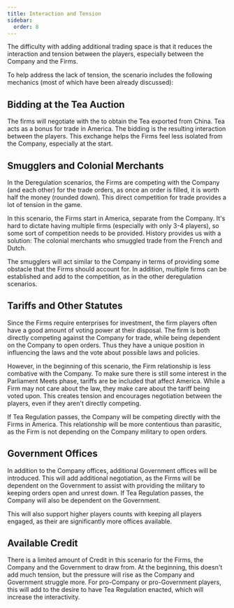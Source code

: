 ```yaml
---
title: Interaction and Tension
sidebar:
  order: 8
---
```



The difficulty with adding additional trading space is that it reduces the interaction and tension between the players, especially between the Company and the Firms.

To help address the lack of tension, the scenario includes the following mechanics (most of which have been already discussed):

## Bidding at the Tea Auction

The firms will negotiate with the <Role name="role.company.tea"/> to obtain the Tea exported from China. Tea acts as a bonus for trade in America. The bidding is the resulting interaction between the players. This exchange helps the Firms feel less isolated from the Company, especially at the start.

## Smugglers and Colonial Merchants

In the Deregulation scenarios, the Firms are competing with the Company (and each other) for the trade orders, as once an order is filled, it is worth half the money (rounded down). This direct competition for trade provides a lot of tension in the game.

In this scenario, the Firms start in America, separate from the Company. It's hard to dictate having multiple firms (especially with only 3-4 players), so some sort of competition needs to be provided. History provides us with a solution: The colonial merchants who smuggled trade from the French and Dutch.

The smugglers will act similar to the Company in terms of providing some obstacle that the Firms should account for. In addition, multiple firms can be established and add to the competition, as in the other deregulation scenarios.

## Tariffs and Other Statutes

Since the Firms require enterprises for investment, the firm players often have a good amount of voting power at their disposal. The firm is both directly competing against the Company for trade, while being dependent on the Company to open orders. Thus they have a unique position in influencing the laws and the vote about possible laws and policies.

However, in the beginning of this scenario, the Firm relationship is less combative with the Company. To make sure there is still some interest in the Parliament Meets phase, tariffs are be included that affect America. While a Firm may not care about the law, they make care about the tariff being voted upon. This creates tension and encourages negotiation between the players, even if they aren't directly competing.

If Tea Regulation passes, the Company will be competing directly with the Firms in America. This relationship will be more contentious than parasitic, as the Firm is not depending on the Company military to open orders.

## Government Offices

In addition to the Company offices, additional Government offices will be introduced. This will add additional negotiation, as the Firms will be dependent on the Government to assist with providing the military to keeping orders open and unrest down. If Tea Regulation passes, the Company will also be dependent on the Government.

This will also support higher players counts with keeping all players engaged, as their are significantly more offices available.

## Available Credit

There is a limited amount of Credit in this scenario for the Firms, the Company and the Government to draw from. At the beginning, this doesn't add much tension, but the pressure will rise as the Company and Government struggle more. For pro-Company or pro-Government players, this will add to the desire to have Tea Regulation enacted, which will increase the interactivity.
